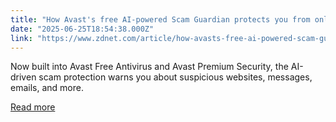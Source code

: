 ```yaml
---
title: "How Avast's free AI-powered Scam Guardian protects you from online con artists"
date: "2025-06-25T18:54:38.000Z"
link: "https://www.zdnet.com/article/how-avasts-free-ai-powered-scam-guardian-protects-you-from-online-con-artists/"
---
```


Now built into Avast Free Antivirus and Avast Premium Security, the AI-driven scam protection warns you about suspicious websites, messages, emails, and more.

[Read more](https://www.zdnet.com/article/how-avasts-free-ai-powered-scam-guardian-protects-you-from-online-con-artists/)
